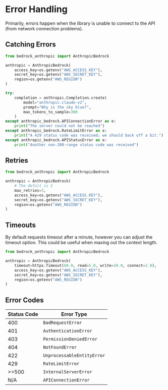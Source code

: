 # Error Handling

Primarily, errors happen when the library is unable to connect to the API (from network connection problems).

## Catching Errors

```python
from bedrock_anthropic import AnthropicBedrock

anthropic = AnthropicBedrock(
    access_key=os.getenv("AWS_ACCESS_KEY"),
    secret_key=os.getenv("AWS_SECRET_KEY"),
    region=os.getenv("AWS_REGION")
)

try:
    completion = anthropic.Completion.create(
        model="anthropic.claude-v2",
        prompt="Why is the sky blue?",
        max_tokens_to_sample=300
    )
except anthropic_bedrock.APIConnectionError as e:
    print("The server could not be reached")
except anthropic_bedrock.RateLimitError as e:
    print("A 429 status code was received; we should back off a bit.")
except anthropic_bedrock.APIStatusError as e:
    print("Another non-200-range status code was received")
```

## Retries

```python
from bedrock_anthropic import AnthropicBedrock

anthropic = AnthropicBedrock(
    # The defult is 2
    max_retries=3,
    access_key=os.getenv("AWS_ACCESS_KEY"),
    secret_key=os.getenv("AWS_SECRET_KEY"),
    region=os.getenv("AWS_REGION")
)
```

## Timeouts

By default requests timeout after a minute, however you can adjust the timeout option. This could be useful when maxing out the context length.

```python
from bedrock_anthropic import AnthropicBedrock

anthropic = AnthropicBedrock(
    timeout=httpx.Timeout(60.0, read=5.0, write=10.0, connect=2.0),
    access_key=os.getenv("AWS_ACCESS_KEY"),
    secret_key=os.getenv("AWS_SECRET_KEY"),
    region=os.getenv("AWS_REGION")
)
```

## Error Codes

| Status Code | Error Type                 |
| ----------- | -------------------------- |
| 400         | `BadRequestError`          |
| 401         | `AuthenticationError`      |
| 403         | `PermissionDeniedError`    |
| 404         | `NotFoundError`            |
| 422         | `UnprocessableEntityError` |
| 429         | `RateLimitError`           |
| >=500       | `InternalServerError`      |
| N/A         | `APIConnectionError`       |
